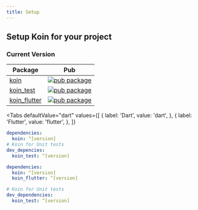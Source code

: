```yaml
---
title: Setup
---
```



## Setup Koin for your project

### Current Version


| Package                                                                            | Pub                                                                                                    |
| ---------------------------------------------------------------------------------- | ------------------------------------------------------------------------------------------------------ |
| [koin](https://github.com/pbissonho/koin.dart/tree/master/packages/koin)                 | [![pub package](https://img.shields.io/pub/v/koin.svg)](https://pub.dev/packages/koin)                 |
| [koin_test](https://github.com/pbissonho/koin.dart/tree/master/packages/koin_test)       | [![pub package](https://img.shields.io/pub/v/koin_test.svg)](https://pub.dev/packages/koin_test)       |
| [koin_flutter](https://github.com/pbissonho/koin.dart/tree/master/packages/koin_flutter) | [![pub package](https://img.shields.io/pub/v/koin_flutter.svg)](https://pub.dev/packages/koin_flutte) |


<!-- tabs:start -->

<Tabs
  defaultValue="dart"
  values={[
    { label: 'Dart', value: 'dart', },
    { label: 'Flutter', value: 'flutter', },
  ]}
>
  <TabItem value="dart">

  ```yaml
  dependencies:
    koin: ^[version]
  # Koin for Unit tests
  dev_depencies:
    koin_test: ^[version]
  ```
  </TabItem>
  <TabItem value="flutter">

  ```yaml
  dependencies:
    koin: ^[version]
    koin_flutter: ^[version]

  # Koin for Unit tests
  dev_dependencies:
    koin_test: ^[version]
  ```
  </TabItem>
</Tabs>

